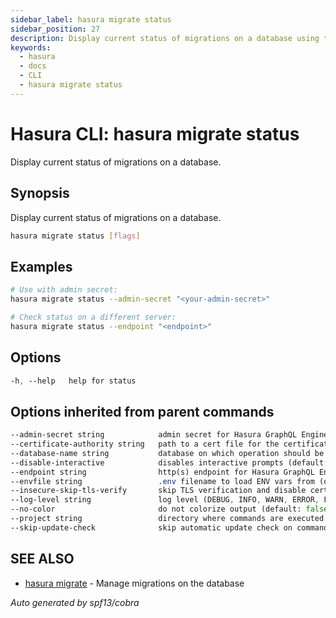 ```yaml
---
sidebar_label: hasura migrate status
sidebar_position: 27
description: Display current status of migrations on a database using the Hasura CLI
keywords:
  - hasura
  - docs
  - CLI
  - hasura migrate status
---
```


# Hasura CLI: hasura migrate status

Display current status of migrations on a database.

## Synopsis

Display current status of migrations on a database.

```bash
hasura migrate status [flags]
```

## Examples

```bash
# Use with admin secret:
hasura migrate status --admin-secret "<your-admin-secret>"

# Check status on a different server:
hasura migrate status --endpoint "<endpoint>"
```

## Options

```sass
-h, --help   help for status
```

## Options inherited from parent commands

```sass
--admin-secret string            admin secret for Hasura GraphQL Engine (env "HASURA_GRAPHQL_ADMIN_SECRET")
--certificate-authority string   path to a cert file for the certificate authority (env "HASURA_GRAPHQL_CERTIFICATE_AUTHORITY")
--database-name string           database on which operation should be applied
--disable-interactive            disables interactive prompts (default: false) (env "HASURA_GRAPHQL_DISABLE_INTERACTIVE")
--endpoint string                http(s) endpoint for Hasura GraphQL Engine (env "HASURA_GRAPHQL_ENDPOINT")
--envfile string                 .env filename to load ENV vars from (default ".env")
--insecure-skip-tls-verify       skip TLS verification and disable cert checking (default: false) (env "HASURA_GRAPHQL_INSECURE_SKIP_TLS_VERIFY")
--log-level string               log level (DEBUG, INFO, WARN, ERROR, FATAL) (default "INFO")
--no-color                       do not colorize output (default: false)
--project string                 directory where commands are executed (default: current dir)
--skip-update-check              skip automatic update check on command execution
```

## SEE ALSO

* [hasura migrate](/hasura-cli/commands/hasura_migrate.mdx)	 - Manage migrations on the database

_Auto generated by spf13/cobra_
